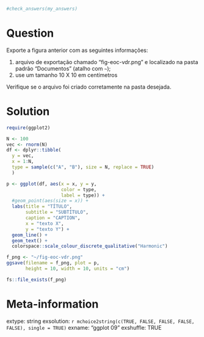 ```r

#check_answers(my_answers)
```

Question
========

Exporte a figura anterior com as seguintes informações:

1. arquivo de exportação chamado "fig-eoc-vdr.png" e localizado na pasta padrão "Documentos" (atalho com `~`);
1. use um tamanho 10 X 10 em centímetros

Verifique se o arquivo foi criado corretamente na pasta desejada.

Solution
================

```r
require(ggplot2)

N <- 100
vec <- rnorm(N)
df <- dplyr::tibble(
  y = vec,
  x = 1:N,
  type = sample(c("A", "B"), size = N, replace = TRUE)
  )

p <- ggplot(df, aes(x = x, y = y, 
                    color = type, 
                    label = type)) + 
  #geom_point(aes(size = x)) + 
  labs(title = "TÍTULO",
       subtitle = "SUBTÍTULO",
       caption = "CAPTION",
       x = "texto X",
       y = "texto Y") + 
  geom_line() + 
  geom_text() + 
  colorspace::scale_colour_discrete_qualitative("Harmonic")

f_png <- "~/fig-eoc-vdr.png"
ggsave(filename = f_png, plot = p,
       height = 10, width = 10, units = "cm")

fs::file_exists(f_png)
```

Meta-information
================
extype: string
exsolution: `r mchoice2string(c(TRUE, FALSE, FALSE, FALSE, FALSE), single = TRUE)`
exname: "ggplot 09"
exshuffle: TRUE

